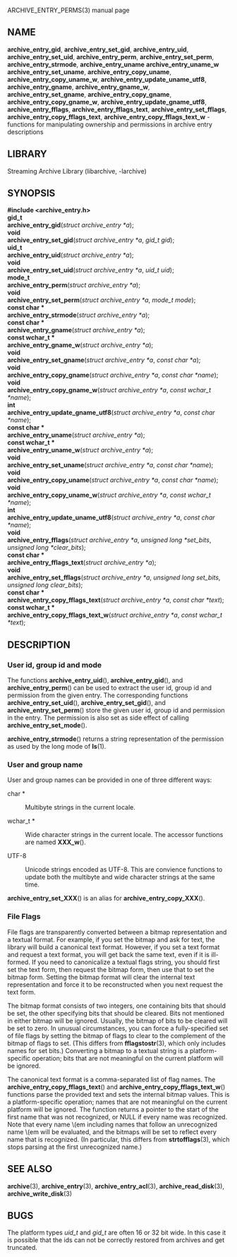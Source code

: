 ARCHIVE_ENTRY_PERMS(3) manual page 
== NAME == 
'''archive_entry_gid''', 
'''archive_entry_set_gid''', 
'''archive_entry_uid''', 
'''archive_entry_set_uid''', 
'''archive_entry_perm''', 
'''archive_entry_set_perm''', 
'''archive_entry_strmode''', 
'''archive_entry_uname''' 
'''archive_entry_uname_w''' 
'''archive_entry_set_uname''', 
'''archive_entry_copy_uname''', 
'''archive_entry_copy_uname_w''', 
'''archive_entry_update_uname_utf8''', 
'''archive_entry_gname''', 
'''archive_entry_gname_w''', 
'''archive_entry_set_gname''', 
'''archive_entry_copy_gname''', 
'''archive_entry_copy_gname_w''', 
'''archive_entry_update_gname_utf8''', 
'''archive_entry_fflags''', 
'''archive_entry_fflags_text''', 
'''archive_entry_set_fflags''', 
'''archive_entry_copy_fflags_text''', 
'''archive_entry_copy_fflags_text_w''' 
- functions for manipulating ownership and permissions in archive entry descriptions 
== LIBRARY == 
Streaming Archive Library (libarchive, -larchive) 
== SYNOPSIS == 
'''<nowiki>#include <archive_entry.h></nowiki>''' 
<br> 
'''gid_t''' 
<br> 
'''archive_entry_gid'''(''struct archive_entry *a''); 
<br> 
'''void''' 
<br> 
'''archive_entry_set_gid'''(''struct archive_entry *a'', ''gid_t gid''); 
<br> 
'''uid_t''' 
<br> 
'''archive_entry_uid'''(''struct archive_entry *a''); 
<br> 
'''void''' 
<br> 
'''archive_entry_set_uid'''(''struct archive_entry *a'', ''uid_t uid''); 
<br> 
'''mode_t''' 
<br> 
'''archive_entry_perm'''(''struct archive_entry *a''); 
<br> 
'''void''' 
<br> 
'''archive_entry_set_perm'''(''struct archive_entry *a'', ''mode_t mode''); 
<br> 
'''const char *''' 
<br> 
'''archive_entry_strmode'''(''struct archive_entry *a''); 
<br> 
'''const char *''' 
<br> 
'''archive_entry_gname'''(''struct archive_entry *a''); 
<br> 
'''const wchar_t *''' 
<br> 
'''archive_entry_gname_w'''(''struct archive_entry *a''); 
<br> 
'''void''' 
<br> 
'''archive_entry_set_gname'''(''struct archive_entry *a'', ''const char *a''); 
<br> 
'''void''' 
<br> 
'''archive_entry_copy_gname'''(''struct archive_entry *a'', ''const char *name''); 
<br> 
'''void''' 
<br> 
'''archive_entry_copy_gname_w'''(''struct archive_entry *a'', ''const wchar_t *name''); 
<br> 
'''int''' 
<br> 
'''archive_entry_update_gname_utf8'''(''struct archive_entry *a'', ''const char *name''); 
<br> 
'''const char *''' 
<br> 
'''archive_entry_uname'''(''struct archive_entry *a''); 
<br> 
'''const wchar_t *''' 
<br> 
'''archive_entry_uname_w'''(''struct archive_entry *a''); 
<br> 
'''void''' 
<br> 
'''archive_entry_set_uname'''(''struct archive_entry *a'', ''const char *name''); 
<br> 
'''void''' 
<br> 
'''archive_entry_copy_uname'''(''struct archive_entry *a'', ''const char *name''); 
<br> 
'''void''' 
<br> 
'''archive_entry_copy_uname_w'''(''struct archive_entry *a'', ''const wchar_t *name''); 
<br> 
'''int''' 
<br> 
'''archive_entry_update_uname_utf8'''(''struct archive_entry *a'', ''const char *name''); 
<br> 
'''void''' 
<br> 
'''archive_entry_fflags'''(''struct archive_entry *a'', ''unsigned long *set_bits'', ''unsigned long *clear_bits''); 
<br> 
'''const char *''' 
<br> 
'''archive_entry_fflags_text'''(''struct archive_entry *a''); 
<br> 
'''void''' 
<br> 
'''archive_entry_set_fflags'''(''struct archive_entry *a'', ''unsigned long set_bits'', ''unsigned long clear_bits''); 
<br> 
'''const char *''' 
<br> 
'''archive_entry_copy_fflags_text'''(''struct archive_entry *a'', ''const char *text''); 
<br> 
'''const wchar_t *''' 
<br> 
'''archive_entry_copy_fflags_text_w'''(''struct archive_entry *a'', ''const wchar_t *text''); 
== DESCRIPTION == 
=== User id, group id and mode=== 
The functions 
'''archive_entry_uid'''(), 
'''archive_entry_gid'''(), 
and 
'''archive_entry_perm'''() 
can be used to extract the user id, group id and permission from the given entry. 
The corresponding functions 
'''archive_entry_set_uid'''(), 
'''archive_entry_set_gid'''(), 
and 
'''archive_entry_set_perm'''() 
store the given user id, group id and permission in the entry. 
The permission is also set as side effect of calling 
'''archive_entry_set_mode'''(). 

'''archive_entry_strmode'''() 
returns a string representation of the permission as used by the long mode of 
'''ls'''(1). 
=== User and group name=== 
User and group names can be provided in one of three different ways: 
<dl> 
<dt>char *</dt><dd> 
Multibyte strings in the current locale. 
</dd><dt>wchar_t *</dt><dd> 
Wide character strings in the current locale. 
The accessor functions are named 
'''XXX_w'''(). 
</dd><dt>UTF-8</dt><dd> 
Unicode strings encoded as UTF-8. 
This are convience functions to update both the multibyte and wide 
character strings at the same time. 
</dd></dl> 

'''archive_entry_set_XXX'''() 
is an alias for  
'''archive_entry_copy_XXX'''(). 
=== File Flags=== 
File flags are transparently converted between a bitmap 
representation and a textual format. 
For example, if you set the bitmap and ask for text, the library 
will build a canonical text format. 
However, if you set a text format and request a text format, 
you will get back the same text, even if it is ill-formed. 
If you need to canonicalize a textual flags string, you should first set the 
text form, then request the bitmap form, then use that to set the bitmap form. 
Setting the bitmap format will clear the internal text representation 
and force it to be reconstructed when you next request the text form. 

The bitmap format consists of two integers, one containing bits 
that should be set, the other specifying bits that should be 
cleared. 
Bits not mentioned in either bitmap will be ignored. 
Usually, the bitmap of bits to be cleared will be set to zero. 
In unusual circumstances, you can force a fully-specified set 
of file flags by setting the bitmap of flags to clear to the complement 
of the bitmap of flags to set. 
(This differs from 
'''fflagstostr'''(3), 
which only includes names for set bits.) 
Converting a bitmap to a textual string is a platform-specific 
operation; bits that are not meaningful on the current platform 
will be ignored. 

The canonical text format is a comma-separated list of flag names. 
The 
'''archive_entry_copy_fflags_text'''() 
and 
'''archive_entry_copy_fflags_text_w'''() 
functions parse the provided text and sets the internal bitmap values. 
This is a platform-specific operation; names that are not meaningful 
on the current platform will be ignored. 
The function returns a pointer to the start of the first name that was not 
recognized, or NULL if every name was recognized. 
Note that every name \(em including names that follow an unrecognized 
name \(em will be evaluated, and the bitmaps will be set to reflect 
every name that is recognized. 
(In particular, this differs from 
'''strtofflags'''(3), 
which stops parsing at the first unrecognized name.) 
== SEE ALSO == 
'''archive'''(3), 
'''archive_entry'''(3), 
'''archive_entry_acl'''(3), 
'''archive_read_disk'''(3), 
'''archive_write_disk'''(3) 
== BUGS == 
The platform types 
''uid_t'' 
and 
''gid_t'' 
are often 16 or 32 bit wide. 
In this case it is possible that the ids can not be correctly restored 
from archives and get truncated. 
